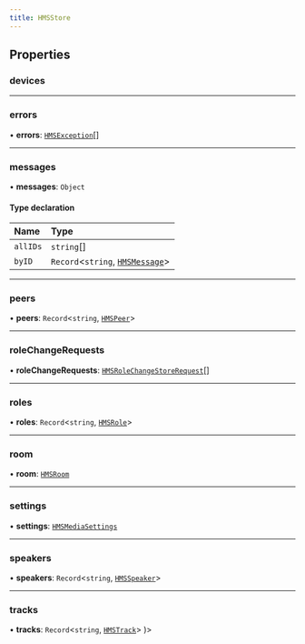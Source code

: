 ```yaml
---
title: HMSStore
---
```


## Properties

### devices

---

### errors

• **errors**: [`HMSException`](/api-references/javascript/v2/interfaces/HMSException)[]

---

### messages

• **messages**: `Object`

#### Type declaration

| Name     | Type                                                                                     |
| :------- | :--------------------------------------------------------------------------------------- |
| `allIDs` | `string`[]                                                                               |
| `byID`   | `Record`<`string`, [`HMSMessage`](/api-references/javascript/v2/interfaces/HMSMessage)\> |

---

### peers

• **peers**: `Record`<`string`, [`HMSPeer`](/api-references/javascript/v2/interfaces/HMSPeer)\>

---

### roleChangeRequests

• **roleChangeRequests**: [`HMSRoleChangeStoreRequest`](/api-references/javascript/v2/interfaces/HMSRoleChangeStoreRequest)[]

---

### roles

• **roles**: `Record`<`string`, [`HMSRole`](/api-references/javascript/v2/interfaces/HMSRole)\>

---

### room

• **room**: [`HMSRoom`](/api-references/javascript/v2/interfaces/HMSRoom)

---

### settings

• **settings**: [`HMSMediaSettings`](/api-references/javascript/v2/interfaces/HMSMediaSettings)

---

### speakers

• **speakers**: `Record`<`string`, [`HMSSpeaker`](/api-references/javascript/v2/interfaces/HMSSpeaker)\>

---

### tracks

• **tracks**: `Record`<`string`, [`HMSTrack`](/api-references/javascript/v2/interfaces/HMSTrack)\>
)\>

